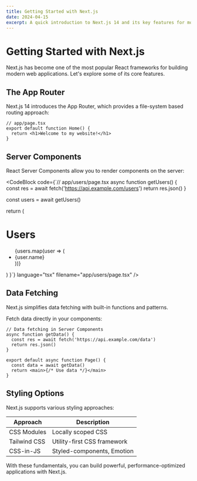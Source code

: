 ```yaml
---
title: Getting Started with Next.js
date: 2024-04-15
excerpt: A quick introduction to Next.js 14 and its key features for modern web development.
---
```


# Getting Started with Next.js

Next.js has become one of the most popular React frameworks for building modern web applications. Let's explore some of its core features.

## The App Router

Next.js 14 introduces the App Router, which provides a file-system based routing approach:

```tsx
// app/page.tsx
export default function Home() {
  return <h1>Welcome to my website!</h1>
}
```

## Server Components

React Server Components allow you to render components on the server:

<CodeBlock
  code={`// app/users/page.tsx
async function getUsers() {
  const res = await fetch('https://api.example.com/users')
  return res.json()
}

  const users = await getUsers()

return (
<div>
<h1>Users</h1>
<ul>
{users.map(user => (
<li key={user.id}>{user.name}</li>
))}
</ul>
</div>
)
}`}
language="tsx"
filename="app/users/page.tsx"
/>

## Data Fetching

<Callout type="info" title="Data Fetching">
  Next.js simplifies data fetching with built-in functions and patterns.
</Callout>

Fetch data directly in your components:

```tsx
// Data fetching in Server Components
async function getData() {
  const res = await fetch('https://api.example.com/data')
  return res.json()
}

export default async function Page() {
  const data = await getData()
  return <main>{/* Use data */}</main>
}
```

## Styling Options

Next.js supports various styling approaches:

| Approach     | Description                 |
| ------------ | --------------------------- |
| CSS Modules  | Locally scoped CSS          |
| Tailwind CSS | Utility-first CSS framework |
| CSS-in-JS    | Styled-components, Emotion  |

With these fundamentals, you can build powerful, performance-optimized applications with Next.js.
